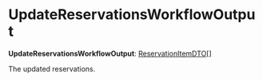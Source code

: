 
# UpdateReservationsWorkflowOutput

 **UpdateReservationsWorkflowOutput**: [ReservationItemDTO](../../../../InventoryTypes/interfaces/types.InventoryTypes.ReservationItemDTO/page.mdx)[]

The updated reservations.
